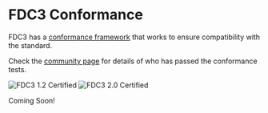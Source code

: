 
# FDC3 Conformance

FDC3 has a [conformance framework](https://github.com/finos/FDC3-Conformance-Framework) that works to ensure compatibility with the standard. 

Check the [community page](/community) for details of who has passed the conformance tests.

<img className="front-conformance-logo" src="/img/community/certified-1.2.png" alt="FDC3 1.2 Certified" />

<ConformanceShowcase badge="/img/community/certified-1.2.png" />

<img className="front-conformance-logo" src="/img/community/certified-2.0.png" alt="FDC3 2.0 Certified" />

Coming Soon!
